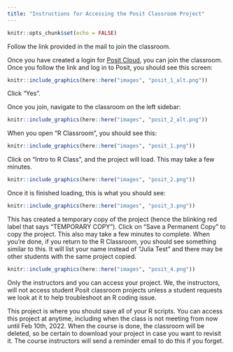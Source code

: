 ```yaml
---
title: "Instructions for Accessing the Posit Classroom Project"
---
```


```r
knitr::opts_chunk$set(echo = FALSE)
```


Follow the link provided in the mail to join the classroom. 

Once you have created a login for [Posit Cloud](https://posit.cloud/), you can join the classroom. Once you follow the link and log in to Posit, you should see this screen:

```r
knitr::include_graphics(here::here("images", "posit_1_alt.png"))
```

Click "Yes".

Once you join, navigate to the classroom on the left sidebar:

```r
knitr::include_graphics(here::here("images", "posit_2_alt.png"))
```
When you open "R Classroom", you should see this: 

```r
knitr::include_graphics(here::here("images", "posit_1.png"))
```
Click on "Intro to R Class", and the project will load. This may take a few minutes.  

```r
knitr::include_graphics(here::here("images", "posit_2.png"))
```
Once it is finished loading, this is what you should see:

```r
knitr::include_graphics(here::here("images", "posit_3.png"))
```

This has created a temporary copy of the project (hence the blinking red label that says "TEMPORARY COPY"). Click on "Save a Permanent Copy" to copy the project. This also may take a few minutes to complete. When you're done, if you return to the R Classroom, you should see something similar to this. It will list your name instead of "Julia Test" and there may be other students with the same project copied. 


```r
knitr::include_graphics(here::here("images", "posit_4.png"))
```

Only the instructors and you can access your project. We, the instructors, will not access student Posit classroom projects unless a student requests we look at it to help troubleshoot an R coding issue. 

This project is where you should save all of your R scripts. You can access this project at anytime, including when the class is not meeting from now until Feb 10th, 2022. When the course is done, the classroom will be deleted, so be certain to download your project in case you want to revisit it. The course instructors will send a reminder email to do this if you forget. 
